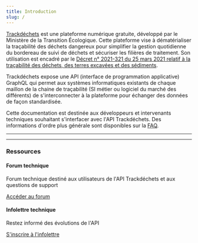 ```yaml
---
title: Introduction
slug: /
---
```





[Trackdéchets](https://trackdechets.beta.gouv.fr/) est une plateforme numérique gratuite, développé par le Ministère de la Transition Écologique. Cette plateforme vise à dématérialiser la traçabilité des déchets dangereux pour simplifier la gestion quotidienne du bordereau de suivi de déchets et sécuriser les filières de traitement. Son utilisation est encadré par le [Décret n° 2021-321 du 25 mars 2021 relatif à la traçabilité des déchets, des terres excavées et des sédiments](https://www.legifrance.gouv.fr/jorf/id/JORFTEXT000043294613).

Trackdéchets expose une API (interface de programmation applicative) GraphQL qui permet aux systèmes informatiques existants de chaque maillon de la chaine de traçabilité (SI métier ou logiciel du marché des différents) de s'interconnecter à la plateforme pour échanger des données de façon standardisée.

Cette documentation est destinée aux développeurs et intervenants techniques souhaitant s'interfacer avec l'API Trackdéchets. Des informations d'ordre plus générale sont disponibles sur la [FAQ](https://faq.trackdechets.fr/).

---


<QuickAccess />

---

### Ressources

#### Forum technique

Forum technique destiné aux utilisateurs de l'API Trackdéchets et aux questions de support

[Accéder au forum](https://forum.trackdechets.beta.gouv.fr)

#### Infolettre technique

Restez informé des évolutions de l'API

[S'inscrire à l'infolettre](https://0806de2d.sibforms.com/serve/MUIEAF_6dx6WfgMsHeQw9T6RQOcy3h4i-JIgx--BPSPXJ6GBM0tWqhtkWjkGN6pzmK4EuJceYF5SxS03spqzJ7KFTV27zyh_OQTl86FeWQeZDl0SBPSbyDmOmp0WgqhdXZZB6MXNuHpWO1oqyFq9M1Rui0QKYpqnFLUt6VxBVAucO6zco67gRfPmt2pd9j9kRTc2AmnknKgwH7sy)









